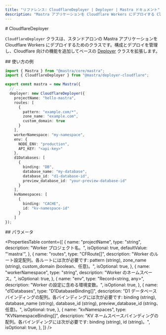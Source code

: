 ```yaml
---
title: "リファレンス: CloudflareDeployer | Deployer | Mastra ドキュメント"
description: "Mastra アプリケーションを Cloudflare Workers にデプロイする CloudflareDeployer クラスのドキュメント。"
---
```


<div id="cloudflaredeployer">
  # CloudflareDeployer
</div>

`CloudflareDeployer` クラスは、スタンドアロンの Mastra アプリケーションを Cloudflare Workers にデプロイするためのクラスです。構成とデプロイを管理し、Cloudflare 向けの機能を追加してベースの [Deployer](/reference/deployer/) クラスを拡張します。

<div id="usage-example">
  ## 使い方の例
</div>

```typescript title="src/mastra/index.ts" showLineNumbers copy
import { Mastra } from "@mastra/core/mastra";
import { CloudflareDeployer } from "@mastra/deployer-cloudflare";

export const mastra = new Mastra({
  // ...
  deployer: new CloudflareDeployer({
    projectName: "hello-mastra",
    routes: [
      {
        pattern: "example.com/*",
        zone_name: "example.com",
        custom_domain: true
      }
    ],
    workerNamespace: "my-namespace",
    env: {
      NODE_ENV: "production",
      API_KEY: "<api-key>"
    },
    d1Databases: [
      {
        binding: "DB",
        database_name: "my-database",
        database_id: "d1-database-id",
        preview_database_id: "your-preview-database-id"
      }
    ],
    kvNamespaces: [
      {
        binding: "CACHE",
        id: "kv-namespace-id"
      }
    ]
});
```


<div id="parameters">
  ## パラメータ
</div>

<PropertiesTable
  content={[
    {
      name: "projectName",
      type: "string",
      description: "Worker プロジェクト名。",
      isOptional: true,
      defaultValue: "'mastra'",
    },
    {
      name: "routes",
      type: "CFRoute[]",
      description:
        "Worker のルート設定配列。各ルートには次が必要です: pattern (string), zone_name (string), custom_domain (boolean、任意)。",
      isOptional: true,
    },
    {
      name: "workerNamespace",
      type: "string",
      description: "Worker のネームスペース。",
      isOptional: true,
    },
    {
      name: "env",
      type: "Record<string, any>",
      description:
        "Worker の設定に含める環境変数。",
      isOptional: true,
    },
    {
      name: "d1Databases",
      type: "D1DatabaseBinding[]",
      description:
        "D1 データベースバインディングの配列。各バインディングには次が必要です: binding (string), database_name (string), database_id (string), preview_database_id (string、任意)。",
      isOptional: true,
    },
    {
      name: "kvNamespaces",
      type: "KVNamespaceBinding[]",
      description:
        "KV ネームスペースバインディングの配列。各バインディングには次が必要です: binding (string), id (string)。",
      isOptional: true,
    },
  ]}
/>